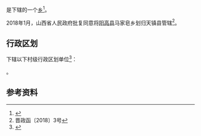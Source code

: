 {{中国乡级行政区|14/02/22/210/000}}

'''{{PAGENAMEBASE}}'''是{{PRC admin/fullname|14/02/22/210/000|3}}下辖的一个[[乡_(中华人民共和国)|乡]]<ref>{{PRC admin/ref sgc|{{PRC admin/parent|14/02/22/210/000}}}}</ref>。

2018年1月，山西省人民政府批复同意将[[阳高县|阳高县]]马家皂乡划归天镇县管辖<ref>晋政函〔2018〕3号</ref>。

== 行政区划 ==
{{PAGENAMEBASE}}下辖以下村级行政区划单位<ref>{{PRC admin/ref sgc|14/02/22/210/000}}</ref>：

{{PRC admin/children|14/02/22/210/000}}。

== 参考资料 ==
{{reflist}}

{{山西行政区划小作品}}
{{PRC admin/navcat|14/02/22/210/000}}